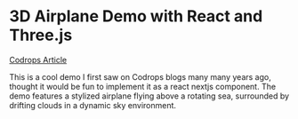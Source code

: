 # 3D Airplane Demo with React and Three.js

<a href="https://tympanus.net/codrops/2016/04/26/the-aviator-animating-basic-3d-scene-threejs/" target="_blank">
Codrops Article
</a>


<PlaneDemo />

This is a cool demo I first saw on Codrops blogs many many years ago, thought it would be fun to implement it as a react nextjs component. The demo features a stylized airplane flying above a rotating sea, surrounded by drifting clouds in a dynamic sky environment.



